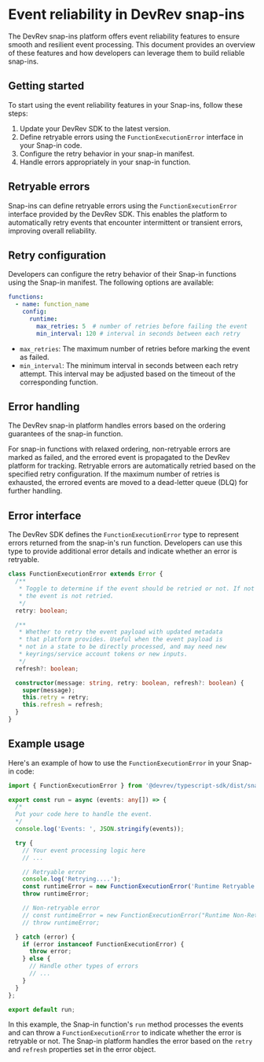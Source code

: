 # Event reliability in DevRev snap-ins

The DevRev snap-ins platform offers event reliability features to ensure smooth and resilient event processing. This document provides an overview of these features and how developers can leverage them to build reliable snap-ins.

## Getting started

To start using the event reliability features in your Snap-ins, follow these steps:

1. Update your DevRev SDK to the latest version.
2. Define retryable errors using the `FunctionExecutionError` interface in your Snap-in code.
3. Configure the retry behavior in your snap-in manifest.
4. Handle errors appropriately in your snap-in function.

## Retryable errors

Snap-ins can define retryable errors using the `FunctionExecutionError` interface provided by the DevRev SDK. This enables the platform to automatically retry events that encounter intermittent or transient errors, improving overall reliability.

## Retry configuration

Developers can configure the retry behavior of their Snap-in functions using the Snap-in manifest. The following options are available:

```yaml
functions:
  - name: function_name
    config:
      runtime:
        max_retries: 5  # number of retries before failing the event
        min_interval: 120 # interval in seconds between each retry
```

- `max_retries`: The maximum number of retries before marking the event as failed.
- `min_interval`: The minimum interval in seconds between each retry attempt. This interval may be adjusted based on the timeout of the corresponding function.

## Error handling

The DevRev snap-in platform handles errors based on the ordering guarantees of the snap-in function.

For snap-in functions with relaxed ordering, non-retryable errors are marked as failed, and the errored event is propagated to the DevRev platform for tracking. Retryable errors are automatically retried based on the specified retry configuration. If the maximum number of retries is exhausted, the errored events are moved to a dead-letter queue (DLQ) for further handling.

## Error interface

The DevRev SDK defines the `FunctionExecutionError` type to represent errors returned from the snap-in's run function. Developers can use this type to provide additional error details and indicate whether an error is retryable.

```typescript
class FunctionExecutionError extends Error {
  /**
   * Toggle to determine if the event should be retried or not. If not set or set to false,
   * the event is not retried.
   */
  retry: boolean;

  /**
   * Whether to retry the event payload with updated metadata
   * that platform provides. Useful when the event payload is
   * not in a state to be directly processed, and may need new
   * keyrings/service account tokens or new inputs.
   */
  refresh?: boolean;

  constructor(message: string, retry: boolean, refresh?: boolean) {
    super(message);
    this.retry = retry;
    this.refresh = refresh;
  }
}
```

## Example usage

Here's an example of how to use the `FunctionExecutionError` in your Snap-in code:

```typescript
import { FunctionExecutionError } from '@devrev/typescript-sdk/dist/snap-ins/types';

export const run = async (events: any[]) => {
  /*
  Put your code here to handle the event.
  */
  console.log('Events: ', JSON.stringify(events));

  try {
    // Your event processing logic here
    // ...

    // Retryable error
    console.log('Retrying....');
    const runtimeError = new FunctionExecutionError('Runtime Retryable Error', true, false);
    throw runtimeError;

    // Non-retryable error
    // const runtimeError = new FunctionExecutionError("Runtime Non-Retryable Error", false, false);
    // throw runtimeError;

  } catch (error) {
    if (error instanceof FunctionExecutionError) {
      throw error;
    } else {
      // Handle other types of errors
      // ...
    }
  }
};

export default run;
```

In this example, the Snap-in function's `run` method processes the events and can throw a `FunctionExecutionError` to indicate whether the error is retryable or not. The Snap-in platform handles the error based on the `retry` and `refresh` properties set in the error object.
